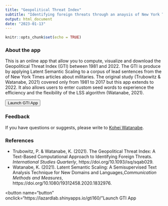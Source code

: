 ```yaml
---
title: "Geopolitical Threat Index"
subtitle: "Identifying foreign threats through an anaysis of New York Times articles on military over 160 years"
output: html_document
date: "2023-01-13"
---
```


```r
knitr::opts_chunk$set(echo = TRUE)
```


### About the app

This is an online app that allow you to compute, visualize and download the Geopolitical Threat Index (GTI) between 1981 and 2022.
The GTI is produce by applying Latent Semantic Scaling to a corpus of lead sentences from the of New York Times articles about militaries.
The original study (Trubowitz & Watanabe, 2021) covered only from 1981 to 2017 but this app extends to 2022.
It also allows users to enter custom seed words to experience the efficiency and the flexibility of the LSS algorithm (Watanabe, 2021).

<form action="https://lazardlab.shinyapps.io/gti160/" method="get" target="_blank">
<button type="submit">Launch GTI App</button>
</form>

### Feedback

If you have questions or suggests, please write to [Kohei Watanabe](watanabe.kohei@gmail.com).

### References

- Trubowitz, P. & Watanabe, K. (2021). The Geopolitical Threat Index: A Text-Based Computational Approach to Identifying Foreign Threats. *International Studies Quarterly*, https://doi.org/10.1093/isq/sqab029.
- Watanabe, K. (2021). Latent Semantic Scaling: A Semisupervised Text Analysis Technique for New Domains and Languages,*Communication Methods and Measures*, https://doi.org/10.1080/19312458.2020.1832976.

<button name="button" onclick="https://lazardlab.shinyapps.io/gti160/"Launch GTI App</button>


